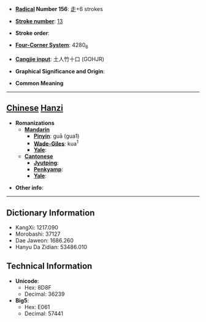 * '''[[Wiktionary:Chinese radical index| Radical]] Number 156''': [[Wiktionary:Chinese radical index 走|走]]+6 strokes

* '''[[Wiktionary:Chinese total strokes index|Stroke number]]''': [[Wiktionary:Chinese total strokes index 13|13]]

* '''Stroke order''': 

* '''[[Wiktionary:Chinese four corner index|Four-Corner System]]''': 4280<sub>6</sub>

* '''[[Wiktionary:Chinese Cangjie index|Cangjie input]]''': 土人竹十口 (GOHJR)

* '''Graphical Significance and Origin''': 

* '''Common Meaning'''

----

== [[Chinese]] [[Hanzi]] ==

* '''Romanizations'''
** '''[[Mandarin]]'''
*** '''[[Pinyin]]''': guā (gua1)
*** '''[[Wade-Giles]]''': kua<sup>1</sup>
*** '''[[Yale]]''': 
** '''[[Cantonese]]'''
*** '''[[Jyutping]]''':
*** '''[[Penkyamp]]''': 
*** '''[[Yale]]''': 

* '''Other info''': 

----

== Dictionary Information ==

* KangXi: 1217.090
* Morobashi: 37127
* Dae Jaweon: 1686.260
* Hanyu Da Zidian: 53486.010

== Technical Information ==

* '''Unicode''':
** Hex: 8D8F
** Decimal: 36239
* '''Big5''':
** Hex: E061
** Decimal: 57441